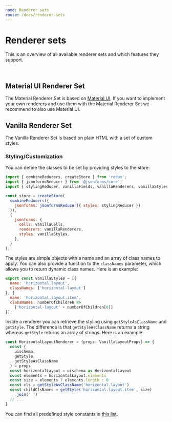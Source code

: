 ```yaml
---
name: Renderer sets
route: /docs/renderer-sets
---
```



# Renderer sets

This is an overview of all available renderer sets and which features they support.

<RendererSetSchemaFeatureTable />

<br />

<RendererSetUISchemaFeatureTable />

## Material UI Renderer Set

The Material Renderer Set is based on [Material UI](https://material-ui.com). 
If you want to implement your own renderers and use them with the Material Renderer Set we recommend to also use Material UI.

## Vanilla Renderer Set
The Vanilla Renderer Set is based on plain HTML with a set of custom styles.

### Styling/Customization

You can define the classes to be set by providing styles to the store:

```javascript
import { combineReducers, createStore } from 'redux';
import { jsonformsReducer } from '@jsonforms/core';
import { stylingReducer, vanillaFields, vanillaRenderers, vanillaStyles } from '@jsonforms/vanilla-renderers';

const store = createStore(
  combineReducers({ 
    jsonforms: jsonformsReducer({ styles: stylingReducer }) 
  }),
  {
    jsonforms: {
      cells: vanillaCells,
      renderers: vanillaRenderers,
      styles: vanillaStyles,
    },
  }
);
```

The styles are simple objects with a name and an array of class names to apply. 
You can also provide a function to the `classNames` parameter, which allows you to return dynamic class names.
Here is an example:

```javascript
export const vanillaStyles = [{
  name: 'horizontal.layout',
  classNames: ['horizontal-layout']
}, {
  name: 'horizontal.layout.item',
  classNames: numberOfChildren => 
    ['horizontal-layout' + numberOfChildren[0]]
}];
```

Inside a renderer you can retrieve the styling using `getStyleAsClassName` and `getStyle`. 
The difference is that `getStyleAsClassName` returns a string whereas `getStyle` returns an array of strings.
Here is an example:

```javascript
const HorizontalLayoutRenderer = (props: VanillaLayoutProps) => {
  const { 
    uischema, 
    getStyle, 
    getStyleAsClassName 
  } = props
  const horizontalLayout = uischema as HorizontalLayout
  const elements = horizontalLayout.elements
  const size = elements ? elements.length : 0
  const cls = getStyleAsClassName('horizontal.layout')
  const childClsNames = getStyle('horizontal.layout.item', size)
    .join(' ')
  // ...
}
```

You can find all predefined style constants in [this list](https://github.com/eclipsesource/jsonforms/blob/master/packages/vanilla/Styles.md).

